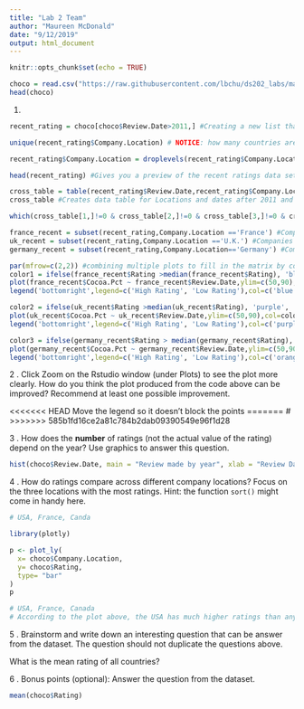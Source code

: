 ```yaml
---
title: "Lab 2 Team"
author: "Maureen McDonald"
date: "9/12/2019"
output: html_document
---
```


```r
knitr::opts_chunk$set(echo = TRUE)
```

```r
choco = read.csv("https://raw.githubusercontent.com/lbchu/ds202_labs/master/choco.csv")
head(choco)
```

1.
```r
recent_rating = choco[choco$Review.Date>2011,] #Creating a new list that shows only reviews dates from after 2011.

unique(recent_rating$Company.Location) # NOTICE: how many countries are listed but how many levels are there? #Locations of Companies that have review dates after 2011 without duplicates.

recent_rating$Company.Location = droplevels(recent_rating$Company.Location) #Dropping all the level before 2011.

head(recent_rating) #Gives you a preview of the recent ratings data set.

cross_table = table(recent_rating$Review.Date,recent_rating$Company.Location)
cross_table #Creates data table for Locations and dates after 2011 and counts how many reviews remained.

which(cross_table[1,]!=0 & cross_table[2,]!=0 & cross_table[3,]!=0 & cross_table[4,]!=0 & cross_table[5,]!=0) #Creates data table that doesn't show any Location that have zero review

france_recent = subset(recent_rating,Company.Location =='France') #Companies in France with rating made after 2011
uk_recent = subset(recent_rating,Company.Location =='U.K.') #Companies in UK with rating made after 2011.
germany_recent = subset(recent_rating,Company.Location=='Germany') #Companies in Germany with rating made after 2011

par(mfrow=c(2,2)) #combining multiple plots to fill in the matrix by columns
color1 = ifelse(france_recent$Rating >median(france_recent$Rating), 'blue', 'green') #Tells the graph that if the rating is higher than the median rating the color is blue, but if it is lower than the median than it is green
plot(france_recent$Cocoa.Pct ~ france_recent$Review.Date,ylim=c(50,90),col=color1,pch=18,cex=1.5,xlab="Review Date", ylab= "Cocoa Percentage", main= "France") #Creates scatter plot based off of values indicated- review date by cocoa percentages
legend('bottomright',legend=c('High Rating', 'Low Rating'),col=c('blue','green'),pch=18) #Shows the data that is being ploted by using a key to represent different data

color2 = ifelse(uk_recent$Rating >median(uk_recent$Rating), 'purple', 'red') #Tells the graph that if the rating is higher than the median rating the color is purple, but if it is lower than the median than it is red
plot(uk_recent$Cocoa.Pct ~ uk_recent$Review.Date,ylim=c(50,90),col=color2,pch=18,cex=1.5, xlab="Review Date", ylab= "Cocoa Percentage", main= "UK") #Creates scatter plot based off of values indicated- review date by cocoa percentages
legend('bottomright',legend=c('High Rating', 'Low Rating'),col=c('purple','red'),pch=18) #Shows the data that is being ploted by using a key to represent different data

color3 = ifelse(germany_recent$Rating > median(germany_recent$Rating), 'orange', 'yellow') #Tells the graph that if the rating is higher than the median rating the color is orange, but if it is lower than the median than it is yellow
plot(germany_recent$Cocoa.Pct ~ germany_recent$Review.Date,ylim=c(50,90),col=color3,pch=18,cex=1.5,xlab="Review Date", ylab= "Cocoa Percentage", main= "Germany") #Creates scatter plot based off of values indicated- review date by cocoa percentages
legend('bottomright',legend=c('High Rating', 'Low Rating'),col=c('orange','yellow'),pch=18) #Shows the data that is being ploted by using a key to represent different data
```

2 \. Click Zoom on the Rstudio window (under Plots) to see the plot more clearly. How do you think the plot produced from the code above can be improved? Recommend at least one possible improvement. 

<<<<<<< HEAD
Move the legend so it doesn't block the points
=======
#
>>>>>>> 585b1fd16ce2a81c784b2dab09390549e96f1d28


3 \. How does the **number** of ratings (not the actual value of the rating) depend on the year? Use graphics to answer this question.

```r
hist(choco$Review.Date, main = "Review made by year", xlab = "Review Date", ylab= "Amount of reviews made")
```

4 \. How do ratings compare across different company locations? Focus on the three locations with the most ratings. Hint: the function `sort()` might come in handy here.

```r
# USA, France, Canda

library(plotly)

p <- plot_ly(
  x= choco$Company.Location,
  y= choco$Rating,
  type= "bar"
)
p

```


```r
# USA, France, Canada
# According to the plot above, the USA has much higher ratings than anywhere else in the world.
```

5 \. Brainstorm and write down an interesting question that can be answer from the dataset. The question should not duplicate the questions above.

What is the mean rating of all countries?

6 \. Bonus points (optional): Answer the question from the dataset.

```r
mean(choco$Rating)
```

